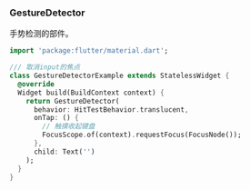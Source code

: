 ### GestureDetector

手势检测的部件。

```dart
import 'package:flutter/material.dart';

/// 取消input的焦点
class GestureDetectorExample extends StatelessWidget {
  @override
  Widget build(BuildContext context) {
    return GestureDetector(
      behavior: HitTestBehavior.translucent,
      onTap: () {
        // 触摸收起键盘
        FocusScope.of(context).requestFocus(FocusNode());
      },
      child: Text('')
    );
  }
}
```